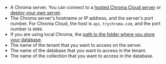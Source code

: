 - A Chroma server. You can connect to a [hosted Chroma Cloud server](https://trychroma.com/signup) or [deploy your own server](https://docs.trychroma.com/deployment).
- The Chroma server's hostname or IP address, and the server's port number. For Chroma Cloud, the host is `api.trychroma.com`, and the port number is `8000`.
- If you are using local Chroma, the [path to the folder where you store your database](https://docs.trychroma.com/docs/run-chroma/persistent-client).
- The name of the tenant that you want to access on the server.
- The name of the database that you want to access in the tenant.
- The name of the collection that you want to access in the database.
